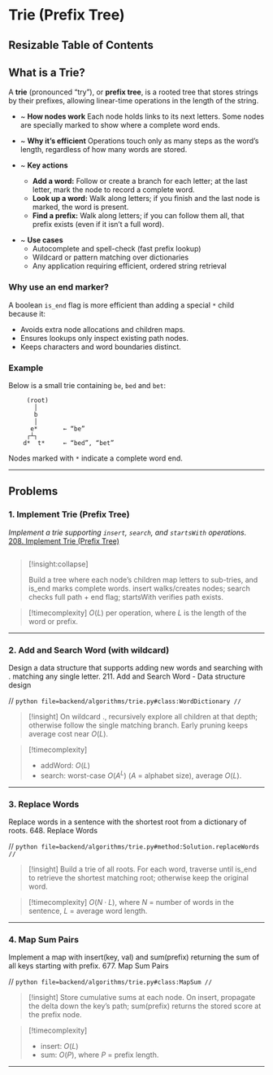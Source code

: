 # Trie (Prefix Tree)


## Resizable Table of Contents


## What is a Trie?

A **trie** (pronounced “try”), or **prefix tree**, is a rooted tree that stores strings by their prefixes, 
allowing linear-time operations in the length of the string.

- ~ **How nodes work** 
  Each node holds links to its next letters. Some nodes are specially marked to show where a complete word ends.

- ~ **Why it’s efficient** 
  Operations touch only as many steps as the word’s length, regardless of how many words are stored.

- ~ **Key actions** 
  * **Add a word:** Follow or create a branch for each letter; at the last letter, mark the node to record a complete word.
  * **Look up a word:** Walk along letters; if you finish and the last node is marked, the word is present.
  * **Find a prefix:** Walk along letters; if you can follow them all, that prefix exists (even if it isn’t a full word).

* ~ **Use cases** 
  * Autocomplete and spell-check (fast prefix lookup)
  * Wildcard or pattern matching over dictionaries
  * Any application requiring efficient, ordered string retrieval

### Why use an end marker?

A boolean `is_end` flag is more efficient than adding a special `*` child because it:

* Avoids extra node allocations and children maps.
* Ensures lookups only inspect existing path nodes.
* Keeps characters and word boundaries distinct.

### Example

Below is a small trie containing `be`, `bed` and `bet`:

```text
     (root)
       │
       b
       │
      e*       ← “be”
     ┌┴┐
    d*  t*     ← “bed”, “bet”
```


 Nodes marked with `*` indicate a complete word end.

---

## Problems

### 1. Implement Trie (Prefix Tree)

*Implement a trie supporting `insert`, `search`, and `startsWith` operations.*  
[208. Implement Trie (Prefix Tree)](https://leetcode.com/problems/implement-trie-prefix-tree/)

```python file=backend/algorithms/trie.py#class:Trie
```

>[!insight:collapse] 
> 
> Build a tree where each node’s children map letters to sub-tries, and is_end marks complete words. insert walks/creates nodes; search checks full path + end flag; startsWith verifies path exists.

>[!timecomplexity] $O(L)$ per operation, where $L$ is the length of the word or prefix.
---

### 2. Add and Search Word (with wildcard)

Design a data structure that supports adding new words and searching with . matching any single letter.
211. Add and Search Word - Data structure design

// ```python file=backend/algorithms/trie.py#class:WordDictionary
// ```

> [!insight] On wildcard ., recursively explore all children at that depth; otherwise follow the single matching branch. Early pruning keeps average cost near $O(L)$.

> [!timecomplexity] 
> - addWord: $O(L)$
> - search: worst-case $O(A^L)$ ($A$ = alphabet size), average $O(L)$.

---

### 3. Replace Words

Replace words in a sentence with the shortest root from a dictionary of roots.
648. Replace Words

// ```python file=backend/algorithms/trie.py#method:Solution.replaceWords
// ```

> [!insight]
> Build a trie of all roots. For each word, traverse until is_end to retrieve the shortest matching root; otherwise keep the original word.

> [!timecomplexity]
> $O(N \cdot L)$, where $N$ = number of words in the sentence, $L$ = average word length.

---

### 4. Map Sum Pairs

Implement a map with insert(key, val) and sum(prefix) returning the sum of all keys starting with prefix.
677. Map Sum Pairs

// ```python file=backend/algorithms/trie.py#class:MapSum
// ```


> [!insight]
> Store cumulative sums at each node. On insert, propagate the delta down the key’s path; sum(prefix) returns the stored score at the prefix node.

> [!timecomplexity]
> - insert: $O(L)$
> - sum: $O(P)$, where $P$ = prefix length.

---



